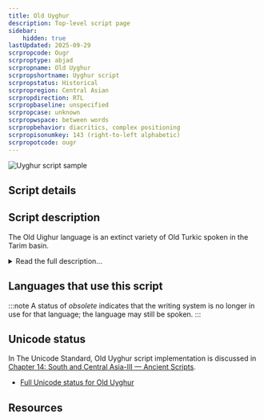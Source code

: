 ```yaml
---
title: Old Uyghur
description: Top-level script page
sidebar:
    hidden: true
lastUpdated: 2025-09-29
scrpropcode: Ougr
scrproptype: abjad
scrpropname: Old Uyghur
scrpropshortname: Uyghur script
scrpropstatus: Historical
scrpropregion: Central Asian
scrpropdirection: RTL
scrpropbaseline: unspecified
scrpropcase: unknown
scrpropwspace: between words
scrpropbehavior: diacritics, complex positioning
scrpropisonumkey: 143 (right-to-left alphabetic)
scrpropotcode: ougr
---
```



![Uyghur script sample](../images/ougr-sample.jpg "Old Uyghur alphabet in cursive style")

## Script details

<ScriptDetails />

## Script description

The Old Uighur language is an extinct variety of Old Turkic spoken in the Tarim basin.

<details>
<summary>Read the full description...</summary>It is an ancestor of the modern Uyghur language. The language was written using what has been described as an “alphabetized abjad”, with <a href='/reference/glossary#matlec'>matres lectionis</a> used for indicating both long and short vowels. The Old Uyghur script was the prototype for the Mongolian and Manchu scripts.
</details>

## Languages that use this script

:::note
A status of _obsolete_ indicates that the writing system is no longer in use for that language; the language may still be spoken.
:::

<WsList script='Ougr' wsMax='5' />

## Unicode status

In The Unicode Standard, Old Uyghur script implementation is discussed in [Chapter 14: South and Central Asia-III — Ancient Scripts](https://www.unicode.org/versions/latest/core-spec/chapter-14/#G58161).

- [Full Unicode status for Old Uyghur](/scrlang/unicode/ougr-unicode)



## Resources

<ScriptResources detailSummary='seemore' />

